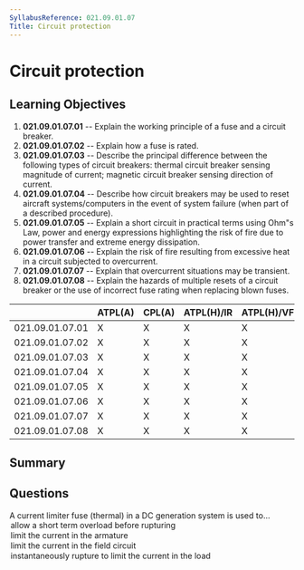 ```yaml
---
SyllabusReference: 021.09.01.07
Title: Circuit protection
---
```


# Circuit protection

## Learning Objectives

1. **021.09.01.07.01** -- Explain the working principle of a fuse and a circuit
   breaker.
2. **021.09.01.07.02** -- Explain how a fuse is rated.
3. **021.09.01.07.03** -- Describe the principal difference between the
   following types of circuit breakers: thermal circuit breaker sensing
   magnitude of current; magnetic circuit breaker sensing direction of current.
4. **021.09.01.07.04** -- Describe how circuit breakers may be used to reset
   aircraft systems/computers in the event of system failure (when part of a
   described procedure).
5. **021.09.01.07.05** -- Explain a short circuit in practical terms using Ohm"s
   Law, power and energy expressions highlighting the risk of fire due to power
   transfer and extreme energy dissipation.
6. **021.09.01.07.06** -- Explain the risk of fire resulting from excessive heat
   in a circuit subjected to overcurrent.
7. **021.09.01.07.07** -- Explain that overcurrent situations may be transient.
8. **021.09.01.07.08** -- Explain the hazards of multiple resets of a circuit
   breaker or the use of incorrect fuse rating when replacing blown fuses.

|                 | ATPL(A) | CPL(A) | ATPL(H)/IR | ATPL(H)/VFR | CPL(H) | IR  | CBIR(A) |
| --------------- | ------- | ------ | ---------- | ----------- | ------ | --- | ------- |
| 021.09.01.07.01 | X       | X      | X          | X           | X      |     |         |
| 021.09.01.07.02 | X       | X      | X          | X           | X      |     |         |
| 021.09.01.07.03 | X       | X      | X          | X           | X      |     |         |
| 021.09.01.07.04 | X       | X      | X          | X           | X      |     |         |
| 021.09.01.07.05 | X       | X      | X          | X           | X      |     |         |
| 021.09.01.07.06 | X       | X      | X          | X           | X      |     |         |
| 021.09.01.07.07 | X       | X      | X          | X           | X      |     |         |
| 021.09.01.07.08 | X       | X      | X          | X           | X      |     |         |

## Summary

## Questions

<Question id="04Lmx5F8lS" lo="021.09.01.07.07">
  <Text variant="oneCorrect">
    A current limiter fuse (thermal) in a DC generation system is used to...
  </Text>
  <Option
    id="04Lmx5F8lS-1"
    correct
    why="over current situations may be transient, so a tolerance is given to avoid triggering the fuse unnecessarily. (note: in the domain of electronics, 'transient' is measured in microseconds, a fuse will trigger instantaneously from a 'human' perspective )."
  >
    allow a short term overload before rupturing
  </Option>
  <Option id="04Lmx5F8lS-2">limit the current in the armature</Option>
  <Option id="04Lmx5F8lS-3">limit the current in the field circuit</Option>
  <Option id="04Lmx5F8lS-4">
    instantaneously rupture to limit the current in the load
  </Option>
</Question>

